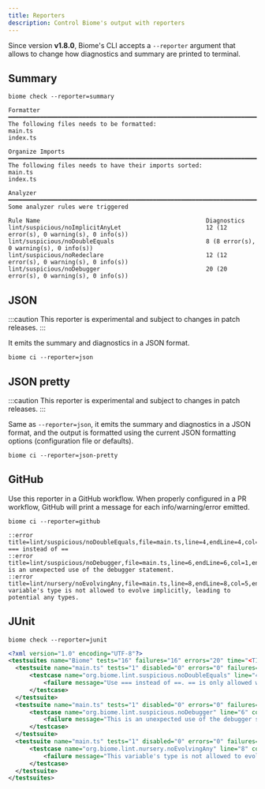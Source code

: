 ```yaml
---
title: Reporters
description: Control Biome's output with reporters
---
```


Since version **v1.8.0**, Biome's CLI accepts a `--reporter` argument that allows to change how diagnostics and summary are printed to terminal.

## Summary

```shell
biome check --reporter=summary
```

```
Formatter ━━━━━━━━━━━━━━━━━━━━━━━━━━━━━━━━━━━━━━━━━━━━━━━━━━━━━━━━━━━━━━━━━━━━━━━━━━━━━━━━━━━━━━━━━━
The following files needs to be formatted:
main.ts
index.ts

Organize Imports ━━━━━━━━━━━━━━━━━━━━━━━━━━━━━━━━━━━━━━━━━━━━━━━━━━━━━━━━━━━━━━━━━━━━━━━━━━━━━━━━━━━
The following files needs to have their imports sorted:
main.ts
index.ts

Analyzer ━━━━━━━━━━━━━━━━━━━━━━━━━━━━━━━━━━━━━━━━━━━━━━━━━━━━━━━━━━━━━━━━━━━━━━━━━━━━━━━━━━━━━━━━━━━
Some analyzer rules were triggered

Rule Name                                               Diagnostics
lint/suspicious/noImplicitAnyLet                        12 (12 error(s), 0 warning(s), 0 info(s))
lint/suspicious/noDoubleEquals                          8 (8 error(s), 0 warning(s), 0 info(s))
lint/suspicious/noRedeclare                             12 (12 error(s), 0 warning(s), 0 info(s))
lint/suspicious/noDebugger                              20 (20 error(s), 0 warning(s), 0 info(s))
```

## JSON

:::caution
This reporter is experimental and subject to changes in patch releases.
:::

It emits the summary and diagnostics in a JSON format.

```shell
biome ci --reporter=json
```

## JSON pretty

:::caution
This reporter is experimental and subject to changes in patch releases.
:::

Same as `--reporter=json`, it emits the summary and diagnostics in a JSON format, and the output is formatted using the current JSON formatting options (configuration file or defaults).

```shell
biome ci --reporter=json-pretty
```

## GitHub

Use this reporter in a GitHub workflow. When properly configured in a PR workflow, GitHub will print a message for each info/warning/error emitted.

```shell
biome ci --reporter=github
```

```
::error title=lint/suspicious/noDoubleEquals,file=main.ts,line=4,endLine=4,col=3,endColumn=5::Use === instead of ==
::error title=lint/suspicious/noDebugger,file=main.ts,line=6,endLine=6,col=1,endColumn=9::This is an unexpected use of the debugger statement.
::error title=lint/nursery/noEvolvingAny,file=main.ts,line=8,endLine=8,col=5,endColumn=6::This variable's type is not allowed to evolve implicitly, leading to potential any types.
```

## JUnit

```shell
biome check --reporter=junit
```

```xml
<?xml version="1.0" encoding="UTF-8"?>
<testsuites name="Biome" tests="16" failures="16" errors="20" time="<TIME>">
  <testsuite name="main.ts" tests="1" disabled="0" errors="0" failures="1" package="org.biome">
      <testcase name="org.biome.lint.suspicious.noDoubleEquals" line="4" column="3">
          <failure message="Use === instead of ==. == is only allowed when comparing against `null`">line 3, col 2, Use === instead of ==. == is only allowed when comparing against `null`</failure>
      </testcase>
  </testsuite>
  <testsuite name="main.ts" tests="1" disabled="0" errors="0" failures="1" package="org.biome">
      <testcase name="org.biome.lint.suspicious.noDebugger" line="6" column="1">
          <failure message="This is an unexpected use of the debugger statement.">line 5, col 0, This is an unexpected use of the debugger statement.</failure>
      </testcase>
  </testsuite>
  <testsuite name="main.ts" tests="1" disabled="0" errors="0" failures="1" package="org.biome">
      <testcase name="org.biome.lint.nursery.noEvolvingAny" line="8" column="5">
          <failure message="This variable's type is not allowed to evolve implicitly, leading to potential any types.">line 7, col 4, This variable's type is not allowed to evolve implicitly, leading to potential any types.</failure>
      </testcase>
  </testsuite>
</testsuites>
```
